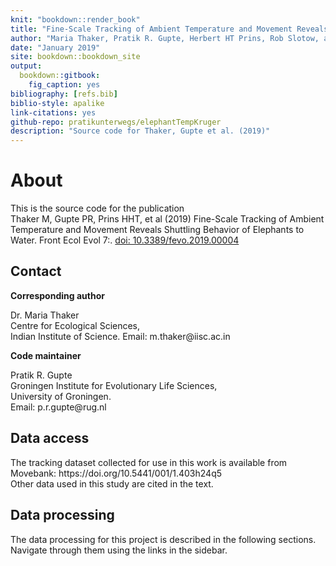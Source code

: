 ```yaml
--- 
knit: "bookdown::render_book"
title: "Fine-Scale Tracking of Ambient Temperature and Movement Reveals Shuttling Behavior of Elephants to Water"
author: "Maria Thaker, Pratik R. Gupte, Herbert HT Prins, Rob Slotow, and Abi T. Vanak"
date: "January 2019"
site: bookdown::bookdown_site
output:
  bookdown::gitbook:
    fig_caption: yes
bibliography: [refs.bib]
biblio-style: apalike
link-citations: yes
github-repo: pratikunterwegs/elephantTempKruger
description: "Source code for Thaker, Gupte et al. (2019)"
---
```


# About

This is the source code for the publication  
Thaker M, Gupte PR, Prins HHT, et al (2019) Fine-Scale Tracking of Ambient Temperature and Movement Reveals Shuttling Behavior of Elephants to Water. Front Ecol Evol 7:. [doi: 10.3389/fevo.2019.00004](https://www.frontiersin.org/articles/10.3389/fevo.2019.00004/full)

## Contact

**Corresponding author**  

Dr. Maria Thaker  
Centre for Ecological Sciences,  
Indian Institute of Science.
Email: m.thaker@iisc.ac.in

**Code maintainer**

Pratik R. Gupte  
Groningen Institute for Evolutionary Life Sciences,  
University of Groningen.  
Email: p.r.gupte@rug.nl


## Data access

The tracking dataset collected for use in this work is available from Movebank: https://doi.org/10.5441/001/1.403h24q5  
Other data used in this study are cited in the text.

## Data processing

The data processing for this project is described in the following sections. Navigate through them using the links in the sidebar.